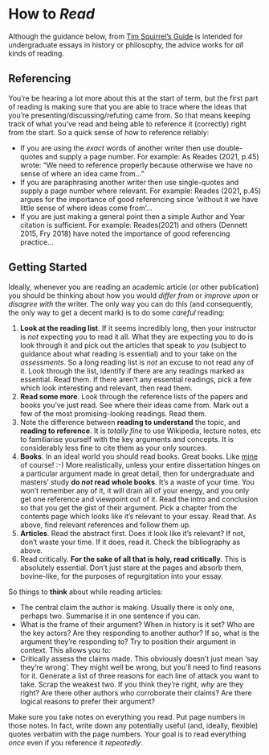 # How to *Read*

Although the guidance below, from [Tim Squirrel's Guide](https://www.timsquirrell.com/blog/how-to-write-undergraduate-essays) is intended for undergraduate essays in history or philosophy, the advice works for *all* kinds of reading.

## Referencing

You're be hearing a lot more about this at the start of term, but the first part of reading is making sure that you are able to trace where the ideas that you're presenting/discussing/refuting came from. So that means keeping track of what you've read and being able to reference it (correctly) right from the start. So a quick sense of how to reference reliably:

- If you are using the _exact_ words of another writer then use double-quotes and supply a page number. For example: As Reades (2021, p.45) wrote: "We need to reference properly because otherwise we have no sense of where an idea came from..."
- If you are paraphrasing another writer then use single-quotes and supply a page number where relevant. For example: Reades (2021, p.45) argues for the importance of good referencing since 'without it we have little sense of where ideas come from'...
- If you are just making a general point then a simple Author and Year citation is sufficient. For example: Reades(2021) and others (Dennett 2015, Fry 2018) have noted the importance of good referencing practice...

## Getting Started

Ideally, whenever you are reading an academic article (or other publication) you should be thinking about how you would *differ from* or *improve upon* or *disagree with* the writer. The only way you can do this (and consequently, the only way to get a decent mark) is to do some *careful* reading:

1. **Look at the reading list**. If it seems incredibly long, then your instructor is *not* expecting you to read it all. What they are expecting you to do is look through it and pick out the articles that speak to *you* (subject to guidance about what reading is essential) and to your take on the *assessments*. So a long reading list is *not* an excuse to not read any of it. Look through the list, identify if there are any readings marked as essential. Read them. If there aren't any essential readings, pick a few which look interesting and relevant, then read them.
2. **Read some more**. Look through the reference lists of the papers and books you've just read. See where their ideas came from. Mark out a few of the most promising-looking readings. Read them.
3. Note the difference between **reading to understand** the topic, and **reading to reference**. It is *totally fine* to use Wikipedia, lecture notes, etc to familiarise yourself with the key arguments and concepts. It is considerably less fine to cite them as your only sources.
4. **Books**. In an ideal world you should read books. Great books. Like [mine](https://bristoluniversitypress.co.uk/why-face-to-face-still-matters-2) of course! :-) More realistically, unless your entire dissertation hinges on a particular argument made in great detail, then for undergraduate and masters' study **do *not* read whole books**. It's a waste of your time. You won't remember any of it, it will drain all of your energy, and you only get one reference and viewpoint out of it. Read the intro and conclusion so that you get the gist of their argument. Pick a chapter from the contents page which looks like it's relevant to your essay. Read that. As above, find relevant references and follow them up.
5. **Articles**. Read the abstract first. Does it look like it's relevant? If not, don't waste your time. If it does, read it. Check the bibliography as above.
6. Read critically. **For the sake of all that is holy, read critically**. This is absolutely essential. Don't just stare at the pages and absorb them, bovine-like, for the purposes of regurgitation into your essay. 

So things to **think** about while reading articles:

- The central claim the author is making. Usually there is only one, perhaps two. Summarise it in one sentence if you can.
- What is the frame of their argument? When in history is it set? Who are the key actors? Are they responding to another author? If so, what is the argument they're responding to? Try to position their argument in context. This allows you to:
- Critically assess the claims made. This obviously doesn't just mean ‘say they're wrong'. They might well be wrong, but you'll need to find reasons for it. Generate a list of three reasons for each line of attack you want to take. Scrap the weakest two. If you think they're right, *why* are they right? Are there other authors who corroborate their claims? Are there logical reasons to prefer their argument?

Make sure you take notes on everything you read. Put page numbers in those notes. In fact, write down any potentially useful (and, ideally, flexible) quotes verbatim with the page numbers. Your goal is to read everything *once* even if you reference it *repeatedly*.

